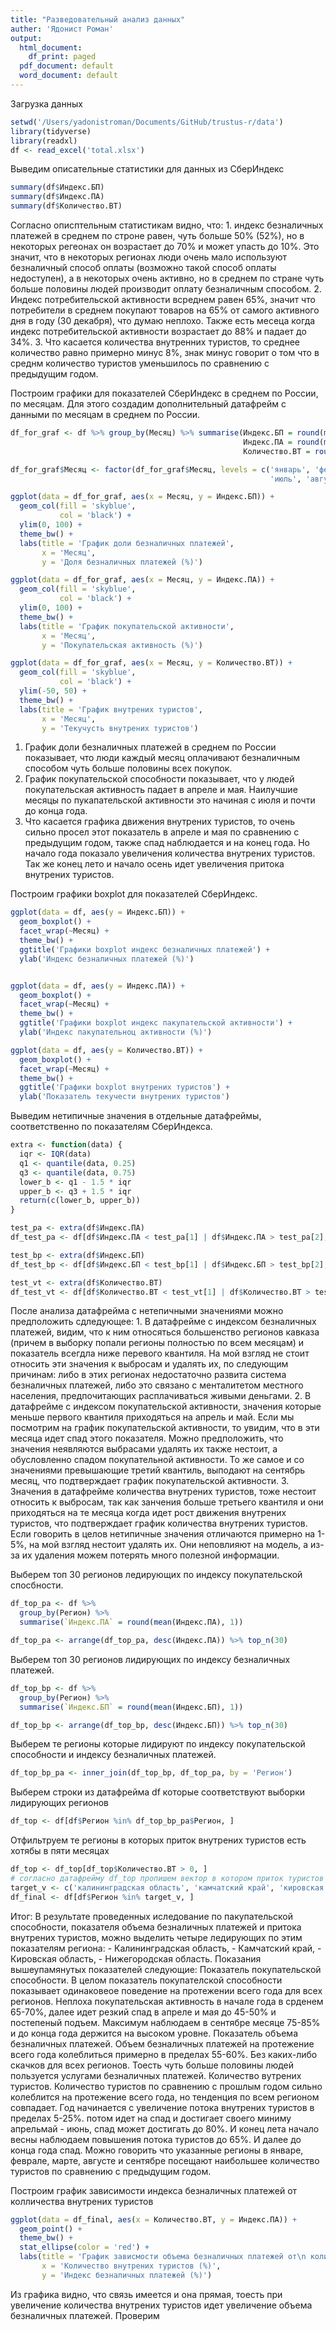 ```yaml
---
title: "Разведовательный анализ данных"
auther: 'Ядонист Роман'
output:
  html_document:
    df_print: paged
  pdf_document: default
  word_document: default
---
```


Загрузка данных

```r
setwd('/Users/yadonistroman/Documents/GitHub/trustus-r/data')
library(tidyverse)
library(readxl)
df <- read_excel('total.xlsx')
```

Выведим описательные статистики для данных из СберИндекс

```r
summary(df$Индекс.БП)
summary(df$Индекс.ПА)
summary(df$Количество.ВТ)
```
Согласно описптельным статистикам видно, что:
1. индекс безналичных платежей в среднем по строне равен, чуть больше 50% (52%),
но в некоторых регеонах он возрастает до 70% и может упасть до 10%. Это значит, что
в некоторых регионах люди очень мало используют безналичный способ оплаты (возможно 
такой способ оплаты недоступен), а в некоторых очень активно, но в среднем по стране 
чуть больше половины людей производит оплату безналичным способом.
2. Индекс потребительской активности всреднем равен 65%, значит что потребители в 
среднем покупают товаров на 65% от самого активного дня в году (30 декабря), что думаю
неплохо. Также есть месеца когда индекс потребительской активности возрастает до 88%
и падает до 34%.
3. Что касается количества внутренних туристов, то среднее количество равно примерно 
минус 8%, знак минус говорит о том что в среднм количество туристов уменьшилось по сравнению
с предыдущим годом.

Построим графики для показателей СберИндекс в среднем по России, по месяцам.
Для этого создадим дополнительный датафрейм с данными по месяцам в среднем по России.

```r
df_for_graf <- df %>% group_by(Месяц) %>% summarise(Индекс.БП = round(mean(Индекс.БП), 1),
                                                    Индекс.ПА = round(mean(Индекс.ПА), 1),
                                                    Количество.ВТ = round(mean(Количество.ВТ), 1))

df_for_graf$Месяц <- factor(df_for_graf$Месяц, levels = c('январь', 'февраль', 'март', 'апрель', 'май', 'июнь', 
                                                          'июль', 'август', 'сентябрь', 'октябрь', 'ноябрь', 'декабрь'))

ggplot(data = df_for_graf, aes(x = Месяц, y = Индекс.БП)) + 
  geom_col(fill = 'skyblue',
           col = 'black') +
  ylim(0, 100) +
  theme_bw() +
  labs(title = 'График доли безналичных платежей',
       x = 'Месяц',
       y = 'Доля безналичных платежей (%)')

ggplot(data = df_for_graf, aes(x = Месяц, y = Индекс.ПА)) + 
  geom_col(fill = 'skyblue',
           col = 'black') +
  ylim(0, 100) +
  theme_bw() +
  labs(title = 'График покупательской активности',
       x = 'Месяц',
       y = 'Покупательская активность (%)')

ggplot(data = df_for_graf, aes(x = Месяц, y = Количество.ВТ)) + 
  geom_col(fill = 'skyblue',
           col = 'black') +
  ylim(-50, 50) +
  theme_bw() +
  labs(title = 'График внутрених туристов',
       x = 'Месяц',
       y = 'Текучусть внутрених туристов')
```
1. График доли безналичных платежей в среднем по России показывает, что люди каждый 
месяц оплачивают безналичным способом чуть больше половины всех покупок.
2. График покупательской способности показывает, что у людей покупательская активность 
падает в апреле и мая. Наилучшие месяцы по пукапательской активности это начиная с июля и 
почти до конца года.
3. Что касается графика движения внутрених туристов, то очень сильно просел этот показатель 
в апреле и мая по сравнению с предыдущим годом, также спад наблюдается и на конец года. Но 
начало года показало увеличения количества внутрених туристов. Так же конец лето и начало 
осень идет увеличения притока внутрених туристов.

Построим графики boxplot для показателей СберИндекс.

```r
ggplot(data = df, aes(y = Индекс.БП)) + 
  geom_boxplot() + 
  facet_wrap(~Месяц) +
  theme_bw() +
  ggtitle('Графики boxplot индекс безналичных платежей') +
  ylab('Индекс безналичных платежей (%)')


ggplot(data = df, aes(y = Индекс.ПА)) + 
  geom_boxplot() + 
  facet_wrap(~Месяц) +
  theme_bw() +
  ggtitle('Графики boxplot индекс пакупательской активности') +
  ylab('Индекс пакупательноц активности (%)')

ggplot(data = df, aes(y = Количество.ВТ)) + 
  geom_boxplot() + 
  facet_wrap(~Месяц) +
  theme_bw() +
  ggtitle('Графики boxplot внутрених туристов') +
  ylab('Показатель текучести внутрених туристов')
```

Выведим нетипичные значения в отдельные датафреймы, соответственно по показателям СберИндекса.

```r
extra <- function(data) {
  iqr <- IQR(data)
  q1 <- quantile(data, 0.25)
  q3 <- quantile(data, 0.75)
  lower_b <- q1 - 1.5 * iqr
  upper_b <- q3 + 1.5 * iqr
  return(c(lower_b, upper_b))
}

test_pa <- extra(df$Индекс.ПА)
df_test_pa <- df[df$Индекс.ПА < test_pa[1] | df$Индекс.ПА > test_pa[2], ]

test_bp <- extra(df$Индекс.БП)
df_test_bp <- df[df$Индекс.БП < test_bp[1] | df$Индекс.БП > test_bp[2], ]

test_vt <- extra(df$Количество.ВТ)
df_test_vt <- df[df$Количество.ВТ < test_vt[1] | df$Количество.ВТ > test_vt[2], ]
```
После анализа датафрейма с нетепичными значениями можно предположить сдледующее:
1. В датафрейме с индексом безналичных платежей, видим, что к ним относяться большенство 
регионов кавказа (причем в выборку попали регионы полностью по всем месяцам) и показатель 
всегдла ниже перевого квантиля. На мой взгляд не стоит относить эти значения к выбросам и
удалять их, по следующим причинам: либо в этих регионах недостаточно развита система безналичных
платежей, либо это связано с менталитетом местного населения, предпочитающих расплачиваться
живыми деньгами.
2. В датафрейме с индексом покупательской активности, значения которые меньше первого квантиля 
приходяться на апрель и май. Если мы посмотрим на график покупательской активности, то увидим,
что в эти месяца идет спад этого показателя. Можно предположить, что значения неявляются 
выбрасами удалять их также нестоит, а обусловленно спадом покупательной активности. То же 
самое и со значениями превышающие третий квантиль, выподают на сентябрь месяц, что подтверждает
график покупательской активности.
3. Значения в датафрейме количества внутрених туристов, тоже нестоит относить к выбросам, так как 
занчения больше третьего квантиля и они приходяться на те месяца когда идет рост движения внутрених
туристов, что подтверждает график количества внутрених туристов.
Если говорить в целов нетипичные значения отличаются примерно на 1-5%, на мой взгляд нестоит
удалять их. Они неповлияют на модель, а из-за их удаления можем потерять много полезной информации.


Выберем топ 30 регионов ледирующих по индексу покупательской спосбности.
```r
df_top_pa <- df %>% 
  group_by(Регион) %>% 
  summarise(`Индекс.ПА` = round(mean(Индекс.ПА), 1))

df_top_pa <- arrange(df_top_pa, desc(Индекс.ПА)) %>% top_n(30)
```

Выберем топ 30 регионов лидирующих по индексу безналичных платежей.
```r
df_top_bp <- df %>% 
  group_by(Регион) %>% 
  summarise(`Индекс.БП` = round(mean(Индекс.БП), 1))

df_top_bp <- arrange(df_top_bp, desc(Индекс.БП)) %>% top_n(30)
```

Выберем те регионы которые лидируют по индексу покупательской способности
и индексу безналичных платежей.
```r
df_top_bp_pa <- inner_join(df_top_bp, df_top_pa, by = 'Регион')
```

Выберем строки из датафрейма df которые соответствуют выборки лидирующих регионов
```r
df_top <- df[df$Регион %in% df_top_bp_pa$Регион, ]
```

Отфильтруем те регионы в которых приток внутрених туристов есть хотябы в пяти месяцах
```r
df_top <- df_top[df_top$Количество.ВТ > 0, ]
# согласно датафрейму df_top пропишем вектор в котором приток туристов виден хотябы в пяти месяцах
target_v <- c('калининградская область', 'камчатский край', 'кировская область', 'нижегородская область')
df_final <- df[df$Регион %in% target_v, ]
```

Итог: 
В результате проведенных иследование по пакупательской способности, показателя объема безналичных платежей
и притока внутрених туристов, можно выделить четыре ледирующих по этим показателям региона:
- Калининградская область,
- Камчатский край,
- Кировская область,
- Нижегородская область.
Показания вышеупамянутых показателей следующие:
Показатель покупательской способности.
В целом показатель покупателской способности показывает одинаковеое поведение на протежении всего года 
для всех регионов. Неплоха покупательская активность в начале года в срденем 65-70%, далее идет резкий 
спад в апреле и мая до 45-50% и постепеный подъем. Максимум наблюдаем в сентябре месяце 75-85% и до 
конца года держится на высоком уровне.
Показатель объема безналичных платежей.
Объем безналичных платежей на протежение всего года колеблиться примерно в пределах 55-60%. Без 
каких-либо скачков для всех регионов. Тоесть чуть больше половины людей пользуется услугами безналичных
платежей.
Количество вутрених туристов.
Количество туристов по сравнению с прошлым годом сильно колеблится на протежение всего года, но тенденция по 
всем регионом совпадает. Год начинается с увеличение потока внутрених туристов в пределах 5-25%. потом идет на
спад и достигает своего миниму апрельмай - июнь, спад может достигать до 80%. И конец лета начало весны 
наблюдаем повышения потока туристов до 65%. И далее до конца года спад. Можно говорить что указанные регионы 
в январе, феврале, марте, августе и сентябре посещают наибольшее количество туристов по сравнению с предыдущим
годом.

Построим график зависимости индекса безналичных платежей от колличества внутрених туристов
```r
ggplot(data = df_final, aes(x = Количество.ВТ, y = Индекс.ПА)) + 
  geom_point() +
  theme_bw() +
  stat_ellipse(color = 'red') +
  labs(title = 'График зависмости объема безналичных платежей от\n количества внутрених туристов',
       x = 'Количество внутрених туристов (%)',
       y = 'Индекс безналичных платежей (%)')
```
Из графика видно, что связь имеется и она прямая, тоесть при увеличение количества внутрених туристов
идет увеличение объема безналичных платежей. Проверим











